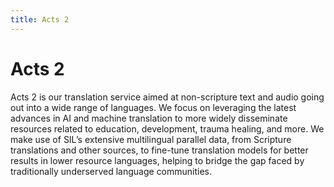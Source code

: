 ```yaml
---
title: Acts 2
---
```


# Acts 2

Acts 2 is our translation service aimed at non-scripture text and audio going out into a wide range of languages. 
We focus on leveraging the latest advances in AI and machine translation to more widely disseminate resources related to education, 
development, trauma healing, and more. We make use of SIL’s extensive multilingual parallel data, 
from Scripture translations and other sources, to fine-tune translation models for better results in lower resource languages, 
helping to bridge the gap faced by traditionally underserved language communities.